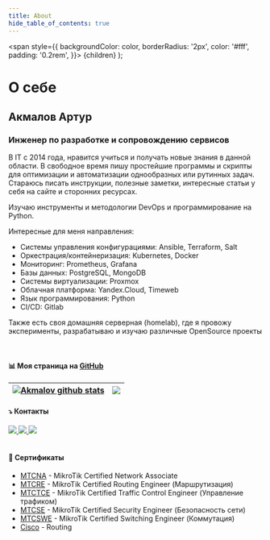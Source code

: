 ```yaml
---
title: About
hide_table_of_contents: true
---
```


  <span
    style={{
      backgroundColor: color,
      borderRadius: '2px',
      color: '#fff',
      padding: '0.2rem',
    }}>
    {children}
  </span>
);

# О себе

## Акмалов Артур
### Инженер по разработке и сопровождению сервисов

В IT с 2014 года, нравится учиться и получать новые знания в данной области. 
В свободное время пишу простейшие программы и скрипты для оптимизации и автоматизации однообразных или рутинных задач. 
Стараюсь писать инструкции, полезные заметки, интересные статьи у себя на сайте и сторонних ресурсах.

Изучаю инструменты и методологии <Highlight color="#339665">DevOps</Highlight> и программирование на <Highlight color="#306998">Python</Highlight>.

Интересные для меня направления:
- Системы управления конфигурациями: Ansible, Terraform, Salt
- Оркестрация/контейнеризация: Kubernetes, Docker
- Мониторинг: Prometheus, Grafana
- Базы данных: PostgreSQL, MongoDB
- Системы виртуализации: Proxmox
- Облачная платформа: Yandex.Cloud, Timeweb
- Язык программирования: Python
- CI/CD: Gitlab


Также есть своя домашняя серверная (homelab), где я провожу эксперименты, разрабатываю и изучаю различные OpenSource проекты


<!--
:::tip
Some **content** with _Markdown_ `syntax`. Check [this `api`](#).
:::
-->

<br/>

#### 📊 Моя страница на [GitHub](https://github.com/akmalovaa)
| <a href="https://github.com/akmalovaa"><img align="center" src="https://github.akmalov.com/api?username=akmalovaa&theme=tokyonight&count_private=true&show_icons=true" alt="Akmalov github stats" /></a> | <a href="https://github.com/akmalovaa"><img align="center" src="https://github.akmalov.com/api/top-langs/?theme=tokyonight&count_private=true&show_icons=true&layout=compact" /></a>
| ------------- | ------------- |



#### ⤵️ Контакты

<div>
    <a href="https://www.linkedin.com/in/akmalov-artur/" alt="Linkedin">
      <img src="https://img.shields.io/badge/-Linkedin-0e76a8?style=for-the-badge&logo=Linkedin&logoColor=white" />
    </a>
    <a href="mailto:akmalov.mail@gmail.com" alt="Gmail">
      <img src="https://img.shields.io/badge/-Gmail-d93025?style=for-the-badge&labelColor=d93025&logo=gmail&logoColor=white" />
    </a>
    <a href="https://t.me/AAkmalov" alt="Telegram">
      <img src="https://img.shields.io/badge/-Telegram-2ca5e0?style=for-the-badge&labelColor=2ca5e0&logo=telegram&logoColor=white" />
    </a>
</div>


<br/>

#### 📄 Сертификаты

- <a href="./certs/MTCNA.pdf" target="_blank">MTCNA</a> - MikroTik Certified Network Associate
- <a href="./certs/MTCRE.pdf" target="_blank">MTCRE</a> - MikroTik Certified Routing Engineer (Маршрутизация)
- <a href="./certs/MTCTCE.pdf" target="_blank">MTCTCE</a> - MikroTik Certified Traffic Control Engineer (Управление трафиком)
- <a href="./certs/MTCSE.pdf" target="_blank">MTCSE</a> - MikroTik Certified Security Engineer (Безопасность сети)
- <a href="./certs/MTCSWE.pdf" target="_blank">MTCSWE</a> - MikroTik Certified Switching Engineer (Коммутация)
- <a href="./certs/cisco.pdf" target="_blank">Cisco</a> - Routing

